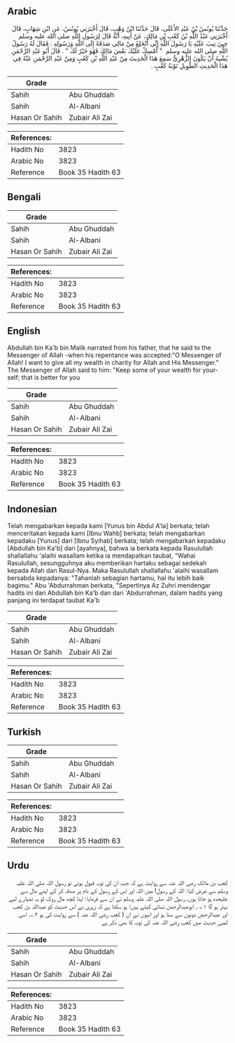 ## Arabic


<div dir="rtl" lang="ar" style={{fontSize:'larger',backgroundColor:'#f8f9fa',padding:20}}>
حَدَّثَنَا يُونُسُ بْنُ عَبْدِ الأَعْلَى، قَالَ حَدَّثَنَا ابْنُ وَهْبٍ، قَالَ أَخْبَرَنِي يُونُسُ، عَنِ ابْنِ شِهَابٍ، قَالَ أَخْبَرَنِي عَبْدُ اللَّهِ بْنُ كَعْبِ بْنِ مَالِكٍ، عَنْ أَبِيهِ، أَنَّهُ قَالَ لِرَسُولِ اللَّهِ صلى الله عليه وسلم حِينَ تِيبَ عَلَيْهِ يَا رَسُولَ اللَّهِ إِنِّي أَنْخَلِعُ مِنْ مَالِي صَدَقَةً إِلَى اللَّهِ وَرَسُولِهِ ‏.‏ فَقَالَ لَهُ رَسُولُ اللَّهِ صلى الله عليه وسلم ‏ "‏ أَمْسِكْ عَلَيْكَ بَعْضَ مَالِكَ فَهُوَ خَيْرٌ لَكَ ‏"‏ ‏.‏ قَالَ أَبُو عَبْدِ الرَّحْمَنِ يُشْبِهُ أَنْ يَكُونَ الزُّهْرِيُّ سَمِعَ هَذَا الْحَدِيثَ مِنْ عَبْدِ اللَّهِ بْنِ كَعْبٍ وَمِنْ عَبْدِ الرَّحْمَنِ عَنْهُ فِي هَذَا الْحَدِيثِ الطَّوِيلِ تَوْبَةُ كَعْبٍ ‏.‏
</div>
<div style={{backgroundColor:'#f8f9fa',padding:20, marginBottom: 10}}><table> <thead> <tr> <th>Grade</th> <th></th> </tr> </thead> <tbody> <tr><td>Sahih</td><td>Abu Ghuddah</td></tr><tr><td>Sahih</td><td>Al-Albani</td></tr><tr><td>Hasan Or Sahih</td><td>Zubair Ali Zai</td></tr></tbody></table><table> <thead> <tr> <th>References:</th> <th></th> </tr> </thead> <tbody><tr><td>Hadith No</td><td>3823</td></tr><tr><td>Arabic No</td><td>3823</td></tr><tr><td>Reference</td><td>Book 35 Hadith 63</td></tr></tbody></table></div>

## Bengali


<div dir="ltr" lang="bn" style={{fontSize:'larger',backgroundColor:'#f8f9fa',padding:20}}>

</div>
<div style={{backgroundColor:'#f8f9fa',padding:20, marginBottom: 10}}><table> <thead> <tr> <th>Grade</th> <th></th> </tr> </thead> <tbody> <tr><td>Sahih</td><td>Abu Ghuddah</td></tr><tr><td>Sahih</td><td>Al-Albani</td></tr><tr><td>Hasan Or Sahih</td><td>Zubair Ali Zai</td></tr></tbody></table><table> <thead> <tr> <th>References:</th> <th></th> </tr> </thead> <tbody><tr><td>Hadith No</td><td>3823</td></tr><tr><td>Arabic No</td><td>3823</td></tr><tr><td>Reference</td><td>Book 35 Hadith 63</td></tr></tbody></table></div>

## English


<div dir="ltr" lang="en" style={{fontSize:'larger',backgroundColor:'#f8f9fa',padding:20}}>
Abdullah bin Ka'b bin Malik narrated from his father, that he said to the Messenger of Allah -when his repentance was accepted:"O Messenger of Allah! I want to give all my wealth in charity for Allah and His Messenger." The Messenger of Allah said to him: "Keep some of your wealth for yourself; that is better for you
</div>
<div style={{backgroundColor:'#f8f9fa',padding:20, marginBottom: 10}}><table> <thead> <tr> <th>Grade</th> <th></th> </tr> </thead> <tbody> <tr><td>Sahih</td><td>Abu Ghuddah</td></tr><tr><td>Sahih</td><td>Al-Albani</td></tr><tr><td>Hasan Or Sahih</td><td>Zubair Ali Zai</td></tr></tbody></table><table> <thead> <tr> <th>References:</th> <th></th> </tr> </thead> <tbody><tr><td>Hadith No</td><td>3823</td></tr><tr><td>Arabic No</td><td>3823</td></tr><tr><td>Reference</td><td>Book 35 Hadith 63</td></tr></tbody></table></div>

## Indonesian


<div dir="ltr" lang="id" style={{fontSize:'larger',backgroundColor:'#f8f9fa',padding:20}}>
Telah mengabarkan kepada kami [Yunus bin Abdul A'la] berkata; telah menceritakan kepada kami [Ibnu Wahb] berkata; telah mengabarkan kepadaku [Yunus] dari [Ibnu Syihab] berkata; telah mengabarkan kepadaku [Abdullah bin Ka'b] dari [ayahnya], bahwa ia berkata kepada Rasulullah shallallahu 'alaihi wasallam ketika ia mendapatkan taubat, "Wahai Rasulullah, sesungguhnya aku memberikan hartaku sebagai sedekah kepada Allah dan Rasul-Nya. Maka Rasulullah shallallahu 'alaihi wasallam bersabda kepadanya: "Tahanlah sebagian hartamu, hal itu lebih baik bagimu." Abu 'Abdurrahman berkata, "Sepertinya Az Zuhri mendengar hadits ini dari Abdullah bin Ka'b dan dari 'Abdurrahman, dalam hadits yang panjang ini terdapat taubat Ka'b
</div>
<div style={{backgroundColor:'#f8f9fa',padding:20, marginBottom: 10}}><table> <thead> <tr> <th>Grade</th> <th></th> </tr> </thead> <tbody> <tr><td>Sahih</td><td>Abu Ghuddah</td></tr><tr><td>Sahih</td><td>Al-Albani</td></tr><tr><td>Hasan Or Sahih</td><td>Zubair Ali Zai</td></tr></tbody></table><table> <thead> <tr> <th>References:</th> <th></th> </tr> </thead> <tbody><tr><td>Hadith No</td><td>3823</td></tr><tr><td>Arabic No</td><td>3823</td></tr><tr><td>Reference</td><td>Book 35 Hadith 63</td></tr></tbody></table></div>

## Turkish


<div dir="ltr" lang="tr" style={{fontSize:'larger',backgroundColor:'#f8f9fa',padding:20}}>

</div>
<div style={{backgroundColor:'#f8f9fa',padding:20, marginBottom: 10}}><table> <thead> <tr> <th>Grade</th> <th></th> </tr> </thead> <tbody> <tr><td>Sahih</td><td>Abu Ghuddah</td></tr><tr><td>Sahih</td><td>Al-Albani</td></tr><tr><td>Hasan Or Sahih</td><td>Zubair Ali Zai</td></tr></tbody></table><table> <thead> <tr> <th>References:</th> <th></th> </tr> </thead> <tbody><tr><td>Hadith No</td><td>3823</td></tr><tr><td>Arabic No</td><td>3823</td></tr><tr><td>Reference</td><td>Book 35 Hadith 63</td></tr></tbody></table></div>

## Urdu


<div dir="rtl" lang="ur" style={{fontSize:'larger',backgroundColor:'#f8f9fa',padding:20}}>
کعب بن مالک رضی اللہ عنہ سے روایت ہے کہ جب ان کی توبہ قبول ہوئی تو رسول اللہ صلی اللہ علیہ وسلم سے عرض کیا: اللہ کے رسول! میں اللہ اور اس کے رسول کے نام پر صدقہ کر کے اپنے مال سے علیحدہ ہو جاتا ہوں، رسول اللہ صلی اللہ علیہ وسلم نے ان سے فرمایا: اپنا کچھ مال روک لو یہ تمہارے لیے بہتر ہو گا ۱؎ ۔ ابوعبدالرحمٰن نسائی کہتے ہیں: ہو سکتا ہے کہ زہری نے اس حدیث کو عبداللہ بن کعب اور عبدالرحمٰن دونوں سے سنا ہو اور انہوں نے ان ( کعب رضی اللہ عنہ ) سے روایت کی ہو ۲؎۔ اسی لمبی حدیث میں کعب رضی اللہ عنہ کی توبہ کا بھی ذکر ہے
</div>
<div style={{backgroundColor:'#f8f9fa',padding:20, marginBottom: 10}}><table> <thead> <tr> <th>Grade</th> <th></th> </tr> </thead> <tbody> <tr><td>Sahih</td><td>Abu Ghuddah</td></tr><tr><td>Sahih</td><td>Al-Albani</td></tr><tr><td>Hasan Or Sahih</td><td>Zubair Ali Zai</td></tr></tbody></table><table> <thead> <tr> <th>References:</th> <th></th> </tr> </thead> <tbody><tr><td>Hadith No</td><td>3823</td></tr><tr><td>Arabic No</td><td>3823</td></tr><tr><td>Reference</td><td>Book 35 Hadith 63</td></tr></tbody></table></div>